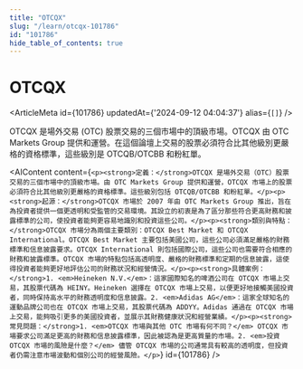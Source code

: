 ```yaml
---
title: "OTCQX"
slug: "/learn/otcqx-101786"
id: "101786"
hide_table_of_contents: true
---
```



# OTCQX

<ArticleMeta id={101786} updatedAt={'2024-09-12 04:04:37'} alias={`[]`} />
<div className='border-solid border-b border-t-0 my-4 border-[var(--ifm-color-gray-300)]' />

OTCQX 是場外交易 (OTC) 股票交易的三個市場中的頂級市場。OTCQX 由 OTC Markets Group 提供和運營。在這個論壇上交易的股票必須符合比其他級別更嚴格的資格標準，這些級別是 OTCQB/OTCBB 和粉紅單。

<AIContent content={`<p><strong>定義：</strong>OTCQX 是場外交易（OTC）股票交易的三個市場中的頂級市場。由 OTC Markets Group 提供和運營，OTCQX 市場上的股票必須符合比其他級別更嚴格的資格標準。這些級別包括 OTCQB/OTCBB 和粉紅單。</p><p><strong>起源：</strong>OTCQX 市場於 2007 年由 OTC Markets Group 推出，旨在為投資者提供一個更透明和受監管的交易環境。其設立的初衷是為了區分那些符合更高財務和披露標準的公司，使投資者能夠更容易地識別和投資這些公司。</p><p><strong>類別與特點：</strong>OTCQX 市場分為兩個主要類別：OTCQX Best Market 和 OTCQX International。OTCQX Best Market 主要包括美國公司，這些公司必須滿足嚴格的財務標準和信息披露要求。OTCQX International 則包括國際公司，這些公司也需要符合相應的財務和披露標準。OTCQX 市場的特點包括高透明度、嚴格的財務標準和定期的信息披露，這使得投資者能夠更好地評估公司的財務狀況和經營情況。</p><p><strong>具體案例：</strong>1. <em>Heineken N.V.</em>：這家國際知名的啤酒公司在 OTCQX 市場上交易，其股票代碼為 HEINY。Heineken 選擇在 OTCQX 市場上交易，以便更好地接觸美國投資者，同時保持高水平的財務透明度和信息披露。2. <em>Adidas AG</em>：這家全球知名的運動品牌公司也在 OTCQX 市場上交易，其股票代碼為 ADDYY。Adidas 通過在 OTCQX 市場上交易，能夠吸引更多的美國投資者，並展示其財務健康狀況和經營業績。</p><p><strong>常見問題：</strong>1. <em>OTCQX 市場與其他 OTC 市場有何不同？</em> OTCQX 市場要求公司滿足更高的財務和信息披露標準，因此被認為是更高質量的市場。2. <em>投資 OTCQX 市場的風險是什麼？</em> 儘管 OTCQX 市場的公司通常具有較高的透明度，但投資者仍需注意市場波動和個別公司的經營風險。</p>`} id={101786} />
